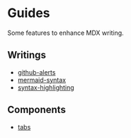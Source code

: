# Guides

Some features to enhance MDX writing.

## Writings

- [github-alerts](/playground/github-alerts)
- [mermaid-syntax](/playground/mermaid-syntax)
- [syntax-highlighting](/playground/syntax-highlighting)

## Components

- [tabs](/playground/tabs)
